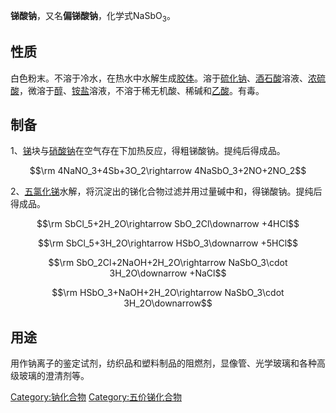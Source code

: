 {{Unreferenced|time=2022-04-30T09:28:02+00:00}}
{{Chembox
| Name = 
| NameEn = 
| ImageFile = 
|  ImageSize = 
|  ImageAlt = 
| IUPACName = 
| IUPACNameZh = 
| OtherNames = 
| Section1 = {{Chembox Identifiers
|   CASNo = 15432-85-6
|   CASNo_Ref = {{cascite}}
|   PubChem = 23716909
|   SMILES =  }}
| Section2 = {{Chembox Properties
|   Formula = NaSbO<sub>3</sub>
|   MolarMass = 192.75
|   Appearance = 
|   Density = 4.9 g·cm<sup>−3</sup>
|   MeltingPt = 
|   BoilingPt = 
|   Solubility = 0.031 g（12 °C）（七水） }}
| Section3 = {{Chembox Hazards
|   MainHazards = 
|   FlashPt = 
|   Autoignition =  }}
}}

'''锑酸钠'''，又名'''偏锑酸钠'''，化学式NaSbO<sub>3</sub>。

==性质==
白色粉末。不溶于冷水，在热水中水解生成[[胶体|胶体]]。溶于[[硫化钠|硫化钠]]、[[酒石酸|酒石酸]]溶液、[[浓硫酸|浓硫酸]]，微溶于[[醇|醇]]、[[铵盐|铵盐]]溶液，不溶于稀无机酸、稀碱和[[乙酸|乙酸]]。有毒。

==制备==
1、[[锑|锑]]块与[[硝酸钠|硝酸钠]]在空气存在下加热反应，得粗锑酸钠。提纯后得成品。
:<math>\rm 4NaNO_3+4Sb+3O_2\rightarrow 4NaSbO_3+2NO+2NO_2</math>

2、[[五氯化锑|五氯化锑]]水解，将沉淀出的锑化合物过滤并用过量碱中和，得锑酸钠。提纯后得成品。
:<math>\rm SbCl_5+2H_2O\rightarrow SbO_2Cl\downarrow +4HCl</math>
:<math>\rm SbCl_5+3H_2O\rightarrow HSbO_3\downarrow +5HCl</math>
:<math>\rm SbO_2Cl+2NaOH+2H_2O\rightarrow NaSbO_3\cdot 3H_2O\downarrow +NaCl</math>
:<math>\rm HSbO_3+NaOH+2H_2O\rightarrow NaSbO_3\cdot 3H_2O\downarrow</math>

==用途==
用作钠离子的鉴定试剂，纺织品和塑料制品的阻燃剂，显像管、光学玻璃和各种高级玻璃的澄清剂等。

[[Category:钠化合物|Category:钠化合物]]
[[Category:五价锑化合物|Category:五价锑化合物]]